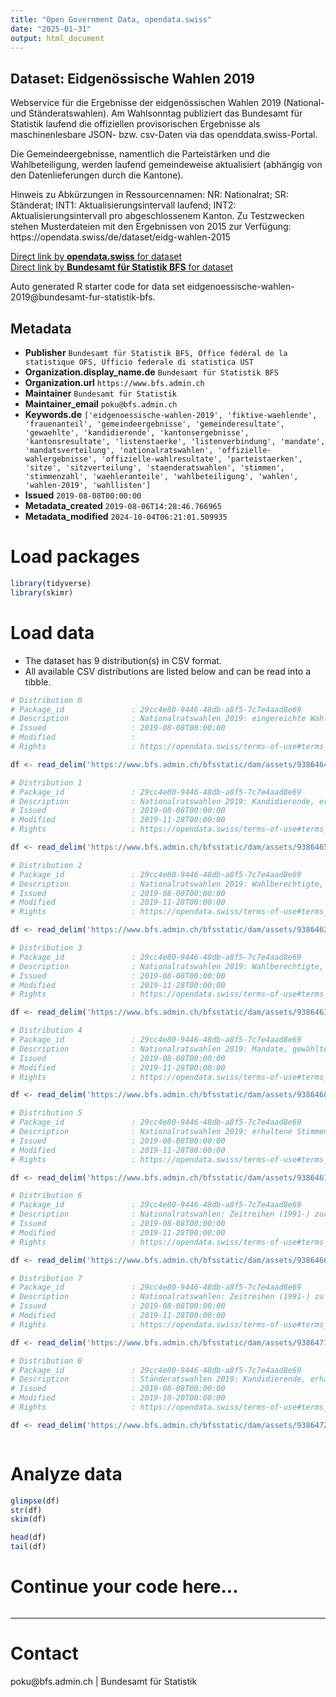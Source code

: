 ```yaml
---
title: "Open Government Data, opendata.swiss"
date: "2025-01-31"
output: html_document
---
```


## Dataset: Eidgenössische Wahlen 2019

Webservice für die Ergebnisse der eidgenössischen Wahlen 2019 (National- und Ständeratswahlen). Am Wahlsonntag publiziert das Bundesamt für Statistik laufend die offiziellen provisorischen Ergebnisse als maschinenlesbare JSON- bzw. csv-Daten via das openddata.swiss-Portal.

Die Gemeindeergebnisse, namentlich die Parteistärken und die Wahlbeteiligung, werden laufend gemeindeweise aktualisiert (abhängig von den Datenlieferungen durch die Kantone).

Hinweis zu Abkürzungen in Ressourcennamen: NR: Nationalrat; SR: Ständerat; INT1: Aktualisierungsintervall laufend; INT2: Aktualisierungsintervall pro abgeschlossenem Kanton.
Zu Testzwecken stehen Musterdateien mit den Ergebnissen von 2015 zur Verfügung: https://opendata.swiss/de/dataset/eidg-wahlen-2015


[Direct link by **opendata.swiss** for dataset](https://opendata.swiss/de/dataset/eidg-wahlen-2019)<br>
[Direct link by **Bundesamt für Statistik BFS** for dataset](https://www.bfs.admin.ch/bfs/de/home/statistiken/politik/wahlen.html)

Auto generated R starter code for data set eidgenoessische-wahlen-2019@bundesamt-fur-statistik-bfs.

## Metadata

- **Publisher** `Bundesamt für Statistik BFS, Office fédéral de la statistique OFS, Ufficio federale di statistica UST`
- **Organization.display_name.de** `Bundesamt für Statistik BFS`
- **Organization.url** `https://www.bfs.admin.ch`
- **Maintainer** `Bundesamt für Statistik`
- **Maintainer_email** `poku@bfs.admin.ch`
- **Keywords.de** `['eidgenoessische-wahlen-2019', 'fiktive-waehlende', 'frauenanteil', 'gemeindeergebnisse', 'gemeinderesultate', 'gewaehlte', 'kandidierende', 'kantonsergebnisse', 'kantonsresultate', 'listenstaerke', 'listenverbindung', 'mandate', 'mandatsverteilung', 'nationalratswahlen', 'offizielle-wahlergebnisse', 'offizielle-wahlresultate', 'parteistaerken', 'sitze', 'sitzverteilung', 'staenderatswahlen', 'stimmen', 'stimmenzahl', 'waehleranteile', 'wahlbeteiligung', 'wahlen', 'wahlen-2019', 'wahllisten']`
- **Issued** `2019-08-08T00:00:00`
- **Metadata_created** `2019-08-06T14:28:46.766965`
- **Metadata_modified** `2024-10-04T06:21:01.509935`


# Load packages

```r

library(tidyverse)
library(skimr)

```

# Load data

-   The dataset has 9 distribution(s) in CSV format.
-   All available CSV distributions are listed below and can be read into a tibble.

```r

# Distribution 0
# Package_id               : 29cc4e80-9446-48db-a8f5-7c7e4aad8e69
# Description              : Nationalratswahlen 2019: eingereichte Wahllisten, Listenverbindungen, erhaltene Stimmen, Listenstärke und Mandate, nach Kantonen. Aktualisierungsintervall: pro abgeschlossenem Kanton.
# Issued                   : 2019-08-08T00:00:00
# Modified                 : 
# Rights                   : https://opendata.swiss/terms-of-use#terms_by_ask

df <- read_delim('https://www.bfs.admin.ch/bfsstatic/dam/assets/9386464/appendix')

# Distribution 1
# Package_id               : 29cc4e80-9446-48db-a8f5-7c7e4aad8e69
# Description              : Nationalratswahlen 2019: Kandidierende, erhaltene Stimmen und Status (gewählt/nicht gewählt), nach Kantonen. Aktualisierungsintervall: pro abgeschlossenem Kanton.
# Issued                   : 2019-08-08T00:00:00
# Modified                 : 2019-11-28T00:00:00
# Rights                   : https://opendata.swiss/terms-of-use#terms_by_ask

df <- read_delim('https://www.bfs.admin.ch/bfsstatic/dam/assets/9386465/appendix')

# Distribution 2
# Package_id               : 29cc4e80-9446-48db-a8f5-7c7e4aad8e69
# Description              : Nationalratswahlen 2019: Wahlberechtigte, Wählende, Wahlbeteiligung und Veränderung der Wahlbeteiligung (Schweiz und Kantone). Aktualisierungsintervall: pro abgeschlossenem Kanton.
# Issued                   : 2019-08-08T00:00:00
# Modified                 : 2019-11-28T00:00:00
# Rights                   : https://opendata.swiss/terms-of-use#terms_by_ask

df <- read_delim('https://www.bfs.admin.ch/bfsstatic/dam/assets/9386462/appendix')

# Distribution 3
# Package_id               : 29cc4e80-9446-48db-a8f5-7c7e4aad8e69
# Description              : Nationalratswahlen 2019: Wahlberechtigte, Wählende, Wahlbeteiligung und Veränderung der Wahlbeteiligung (Gemeinden). Aktualisierungsintervall: laufend.
# Issued                   : 2019-08-08T00:00:00
# Modified                 : 2019-11-28T00:00:00
# Rights                   : https://opendata.swiss/terms-of-use#terms_by_ask

df <- read_delim('https://www.bfs.admin.ch/bfsstatic/dam/assets/9386463/appendix')

# Distribution 4
# Package_id               : 29cc4e80-9446-48db-a8f5-7c7e4aad8e69
# Description              : Nationalratswahlen 2019: Mandate, gewählte Frauen und Männer, Parteistärke sowie Veränderung zu den letzten Wahlen, fiktive Wählende und stärkste Partei (Schweiz und Kanton). Aktualisierungsintervall: pro abgeschlossenem Kanton.
# Issued                   : 2019-08-08T00:00:00
# Modified                 : 2019-11-28T00:00:00
# Rights                   : https://opendata.swiss/terms-of-use#terms_by_ask

df <- read_delim('https://www.bfs.admin.ch/bfsstatic/dam/assets/9386468/appendix')

# Distribution 5
# Package_id               : 29cc4e80-9446-48db-a8f5-7c7e4aad8e69
# Description              : Nationalratswahlen 2019: erhaltene Stimmen, Parteistärke sowie Veränderung zu den letzten Wahlen, stärkste Partei (Gemeinden). Aktualisierungsintervall: laufend.
# Issued                   : 2019-08-08T00:00:00
# Modified                 : 2019-11-28T00:00:00
# Rights                   : https://opendata.swiss/terms-of-use#terms_by_ask

df <- read_delim('https://www.bfs.admin.ch/bfsstatic/dam/assets/9386461/appendix')

# Distribution 6
# Package_id               : 29cc4e80-9446-48db-a8f5-7c7e4aad8e69
# Description              : Nationalratswahlen: Zeitreihen (1991-) zur Wahlbeteiligung und zum Frauenanteil in % (Schweiz und Kantone). Aktualisierungsintervall: pro abgeschlossenem Kanton.
# Issued                   : 2019-08-08T00:00:00
# Modified                 : 2019-11-28T00:00:00
# Rights                   : https://opendata.swiss/terms-of-use#terms_by_ask

df <- read_delim('https://www.bfs.admin.ch/bfsstatic/dam/assets/9386466/appendix')

# Distribution 7
# Package_id               : 29cc4e80-9446-48db-a8f5-7c7e4aad8e69
# Description              : Nationalratswahlen: Zeitreihen (1991-) zu Listen, Kandidierenden, Parteistärken, Mandaten, gewählten Frauen und Männern, stärkste Partei (Schweiz und Kantone). Aktualisierungsintervall: pro abgeschlossenem Kanton.
# Issued                   : 2019-08-08T00:00:00
# Modified                 : 2019-11-28T00:00:00
# Rights                   : https://opendata.swiss/terms-of-use#terms_by_ask

df <- read_delim('https://www.bfs.admin.ch/bfsstatic/dam/assets/9386471/appendix')

# Distribution 8
# Package_id               : 29cc4e80-9446-48db-a8f5-7c7e4aad8e69
# Description              : Ständeratswahlen 2019: Kandidierende, erhaltene Stimmen und Status (gewählt/nicht gewählt), nach Kantonen. Aktualisierungsintervall: pro abgeschlossenem Kanton.
# Issued                   : 2019-08-08T00:00:00
# Modified                 : 2019-10-20T00:00:00
# Rights                   : https://opendata.swiss/terms-of-use#terms_by_ask

df <- read_delim('https://www.bfs.admin.ch/bfsstatic/dam/assets/9386472/appendix')



```

# Analyze data

```r

glimpse(df)
str(df)
skim(df)

head(df)
tail(df)

```

# Continue your code here...

```r

```

------------------------------------------------------------------------

# Contact

poku@bfs.admin.ch | Bundesamt für Statistik
